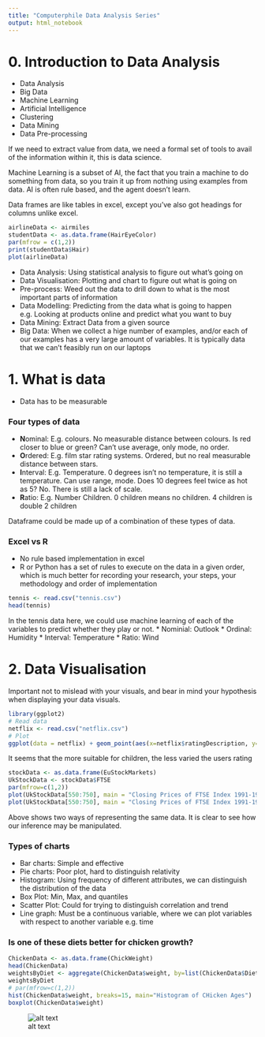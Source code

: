 ```yaml
---
title: "Computerphile Data Analysis Series"
output: html_notebook
---
```


# 0. Introduction to Data Analysis
* Data Analysis
* Big Data 
* Machine Learning
* Artificial Intelligence
* Clustering
* Data Mining
* Data Pre-processing

If we need to extract value from data, we need a formal set of tools to avail of the information within it, this is data science.

Machine Learning is a subset of AI, the fact that you train a machine to do something from data, so you train it up from nothing using examples from data. AI is often rule based, and the agent doesn't learn.
 
 
Data frames are like tables in excel, except you've also got headings for columns unlike excel.

```r
airlineData <- airmiles
studentData <- as.data.frame(HairEyeColor)
par(mfrow = c(1,2))
print(studentData$Hair)
plot(airlineData)

```

* Data Analysis: Using statistical analysis to figure out what's going on  
* Data Visualisation: Plotting and chart to figure out what is going on  
* Pre-process: Weed out the data to drill down to what is the most important parts of information  
* Data Modelling: Predicting from the data what is going to happen e.g. Looking at products online and predict what you want to buy 
* Data Mining: Extract Data from a given source  
* Big Data: When we collect a hige number of examples, and/or each of our examples has a very large amount of variables. It is typically data that we can't feasibly run on our laptops  

# 1. What is data  
* Data has to be measurable

### Four types of data
* **N**ominal: E.g. colours. No measurable distance between colours. Is red closer to blue or green? Can't use average, only mode, no order.
* **O**rdered: E.g. film star rating systems. Ordered, but no real measurable distance between stars.
* **I**nterval: E.g. Temperature. 0 degrees isn't no temperature, it is still a temperature. Can use range, mode. Does 10 degrees feel twice as hot as 5? No. There is still a lack of scale.
* **R**atio: E.g. Number Children. 0 children means no children. 4 children is double 2 children

Dataframe could be made up of a combination of these types of data.

### Excel vs R
* No rule based implementation in excel
* R or Python has a set of rules to execute on the data in a given order, which is much better for recording your research, your steps, your methodology and order of implementation

```r
tennis <- read.csv("tennis.csv")
head(tennis)
```

In the tennis data here, we could use machine learning of each of the variables to predict whether they play or not.
* Nominial: Outlook
* Ordinal: Humidity
* Interval: Temperature
* Ratio: Wind

# 2. Data Visualisation  
Important not to mislead with your visuals, and bear in mind your hypothesis when displaying your data visuals.

```r
library(ggplot2)
# Read data
netflix <- read.csv("netflix.csv")
# Plot
ggplot(data = netflix) + geom_point(aes(x=netflix$ratingDescription, y=netflix$user.rating.score, colour = factor(netflix$ratingDescription)))
```

It seems that the more suitable for children, the less varied the users rating

```r
stockData <- as.data.frame(EuStockMarkets)
UkStockData <- stockData$FTSE
par(mfrow=c(1,2))
plot(UkStockData[550:750], main = "Closing Prices of FTSE Index 1991-1998", xlab = "Day", ylab = "Points", type="l")
plot(UkStockData[550:750], main = "Closing Prices of FTSE Index 1991-1998", xlab = "Day", ylab = "Points",ylim=c(0,3600), type="l")
```

Above shows two ways of representing the same data. It is clear to see how our inference may be manipulated.

### Types of charts
* Bar charts: Simple and effective
* Pie charts: Poor plot, hard to distinguish relativity
* Histogram: Using frequency of different attributes, we can distinguish the distribution of the data
* Box Plot: Min, Max, and quantiles
* Scatter Plot: Could for trying to distinguish correlation and trend
* Line graph: Must be a continuous variable, where we can plot variables with respect to another variable e.g. time


### Is one of these diets better for chicken growth?
```r
ChickenData <- as.data.frame(ChickWeight)
head(ChickenData)
weightsByDiet <- aggregate(ChickenData$weight, by=list(ChickenData$Diet), summary)
weightsByDiet
# par(mfrow=c(1,2))
hist(ChickenData$weight, breaks=15, main="Histogram of CHicken Ages")
boxplot(ChickenData$weight)
```

![alt text](https://user-images.githubusercontent.com/36263575/60964131-746fdf80-a30a-11e9-8e90-ad2991514380.png)





